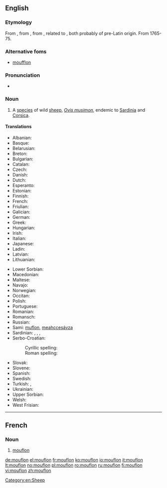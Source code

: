 ==English==
{{wikipedia}}
===Etymology===
From {{etyl|fr|en}} {{term|mouflon|lang=fr}}, from {{etyl|it|-}} {{term|muflone|lang=it}}, from {{etyl|LL.|-}} {{term|mufro|mufrō|wild sheep|lang=la}}, related to {{etyl|la|-}} {{term|musimo||wild sheep|lang=la}}, both probably of pre-Latin origin. From 1765-75.

===Alternative foms===
* [[moufflon]]

===Pronunciation===
* {{IPA|/ˈmuf.lɔn/}}

===Noun===
{{en-noun}}

# A [[species]] of wild [[sheep]], ''[[Ovis musimon]]'', endemic to [[Sardinia]] and [[Corsica]]. {{defdate|From 1765-75.}}

====Translations====
{{trans-top|sheep}}
* Albanian: {{t-|sq|mufloni}}
* Basque: {{t-|eu|mufloi}}
* Belarusian: {{t-|be|муфлон|sc=Cyrl}}
* Breton: {{t-|br|mouflon}}
* Bulgarian: {{t-|bg|муфлон|sc=Cyrl|tr=muflon}}
* Catalan: {{t-|ca|mufló}}
* Czech: {{t+|cs|muflon}}
* Danish: {{t-|da|muflon}}
* Dutch: {{t+|nl|moeflon|m}}
* Esperanto: {{t-|eo|muflono}}
* Estonian: {{t-|et|muflon}}
* Finnish: {{t+|fi|mufloni}}
* French: {{t+|fr|mouflon|m}}
* Friulian: {{tø|fur|muflon}}
* Galician: {{t-|gl|muflón}}
* German: {{t-|de|Mufflon|m}}
* Greek: {{t+|el|μουφλόν|sc=Grek|tr=mouflón}}
* Hungarian: {{t+|hu|muflon}}
* Irish: {{t-|ga|caora mouflon|f}}
* Italian: {{t+|it|muflone|m}}
* Japanese: {{t-|ja|ムフロン|sc=Jpan|tr=mufuron}}
* Ladin: {{tø|lld|muflon}}
* Latvian: {{t-|lv|muflons}}
* Lithuanian: {{t+|lt|muflonas}}
{{trans-mid}}
* Lower Sorbian: {{tø|dsb|muflon}}
* Macedonian: {{t-|mk|муфлон|sc=Cyrl}}
* Maltese: {{t-|mt|muflun}}
* Navajo: {{tø|nv|tó wónaanídę́ę́ʼ dibé ałchiní}}
* Norwegian: {{t-|no|mufflon}}
* Occitan: {{t-|oc|moflon}}
* Polish: {{t-|pl|muflon}}
* Portuguese: {{t-|pt|muflăo}}
* Romanian: {{t+|ro|muflon}}
* Romansch: {{t-|rm|muflon}}
* Russian: {{t+|ru|муфлон|sc=Cyrl}}
* Sami: [[muflon]], [[meahccesávza]]
* Sardinian: {{t-|sc|mruvoni}}, {{t-|sc|mugra}}, {{t-|sc|muva}}, {{t-|sc|murgone}}
* Serbo-Croatian:
*: Cyrillic spelling: {{t-|sh|муфлон|sc=Cyrl}}
*: Roman spelling: {{t-|sh|muflon}}
* Slovak: {{t-|sk|muflón}}
* Slovene: {{t+|sl|muflon}}
* Spanish: {{t-|es|muflón|m}}
* Swedish: {{t-|sv|mufflon}}
* Turkish: {{t+|tr|yaban koyunu}}, {{t+|tr|muflon}}
* Ukrainian: {{t-|uk|муфлон|sc=Cyrl|tr=muflon}}
* Upper Sorbian: {{t-|hsb|muflon}}
* Welsh: {{t-|cy|mwfflon}}
* West Frisian: {{t-|fy|moeflon}}
{{trans-bottom}}

[[Category:en:Sheep]]

----

==French==

===Noun===
{{fr-noun|m}}

# [[#English|mouflon]]

[[de:mouflon]]
[[el:mouflon]]
[[fr:mouflon]]
[[ko:mouflon]]
[[io:mouflon]]
[[it:mouflon]]
[[lt:mouflon]]
[[no:mouflon]]
[[pl:mouflon]]
[[ro:mouflon]]
[[ru:mouflon]]
[[fi:mouflon]]
[[vi:mouflon]]
[[zh:mouflon]]